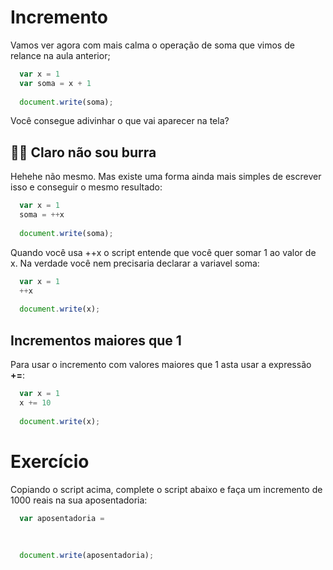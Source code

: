 Incremento 
======================

Vamos ver agora com mais calma o operação de soma que vimos de relance na aula anterior;

```javascript
  var x = 1
  var soma = x + 1
  
  document.write(soma);
```

Você consegue adivinhar o que vai aparecer na tela?

👵🏻 Claro não sou burra
--------------------------

Hehehe não mesmo. Mas existe uma forma ainda mais simples de escrever isso e conseguir o mesmo resultado:

```javascript
  var x = 1
  soma = ++x
  
  document.write(soma);
```

Quando você usa ++x o script entende que você quer somar 1 ao valor de x.  Na verdade você nem precisaria declarar a variavel soma:

```javascript
  var x = 1
  ++x
  
  document.write(x);
```

## Incrementos maiores que 1

Para usar o incremento com valores maiores que 1 asta usar a expressão **+=**:

```javascript
  var x = 1
  x += 10
  
  document.write(x);
```

Exercício
==========

Copiando o script acima, complete o script abaixo e faça um incremento de 1000 reais na sua aposentadoria:


```javascript
  var aposentadoria = 
  
  
  
  document.write(aposentadoria);
```







